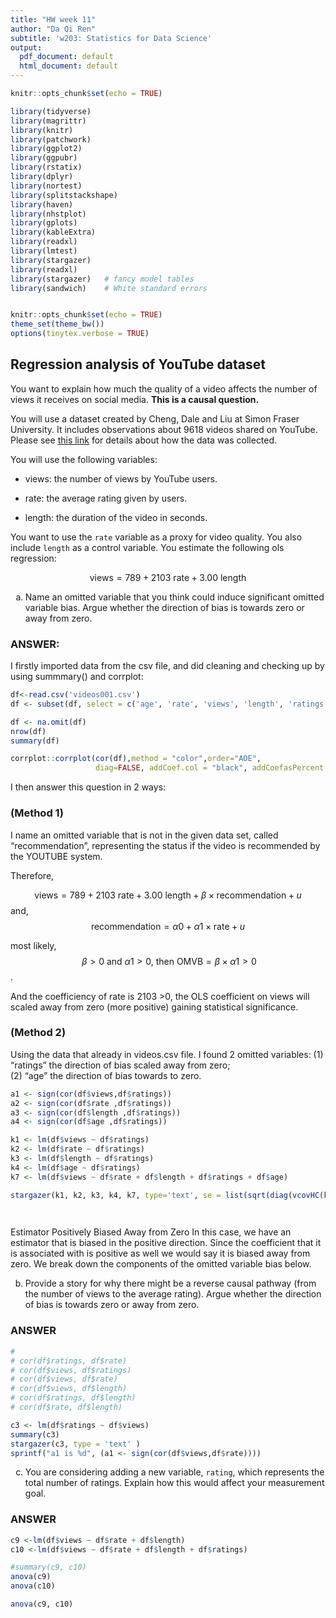 ```yaml
---
title: "HW week 11"
author: "Da Qi Ren"
subtitle: 'w203: Statistics for Data Science'
output:
  pdf_document: default
  html_document: default
---
```

\newcommand{\E}{\text{E}}
\newcommand{\V}{\text{V}}
\newcommand{\R}{\mathbb{R}}
\newcommand{\Cov}{\mathbb{\text{Cov}}}

```r
knitr::opts_chunk$set(echo = TRUE)
```


```r
library(tidyverse) 
library(magrittr)
library(knitr)
library(patchwork)
library(ggplot2)
library(ggpubr)
library(rstatix)
library(dplyr)
library(nortest)
library(splitstackshape)
library(haven)
library(nhstplot)
library(gplots)
library(kableExtra)
library(readxl)
library(lmtest)
library(stargazer)
library(readxl)
library(stargazer)   # fancy model tables
library(sandwich)    # White standard errors


knitr::opts_chunk$set(echo = TRUE)
theme_set(theme_bw())
options(tinytex.verbose = TRUE)

```



## Regression analysis of YouTube dataset

You want to explain how much the quality of a video affects the number of views it receives on social media.  **This is a causal question.**

You will use a dataset created by Cheng, Dale and Liu at Simon Fraser University.  It includes observations about 9618 videos shared on YouTube.  Please see [this link](http://netsg.cs.sfu.ca/youtubedata/) for details about how the data was collected.

You will use the following variables:

- views: the number of views by YouTube users.

- rate: the average rating given by users.

- length: the duration of the video in seconds.

You want to use the `rate` variable as a proxy for video quality.  You also include `length` as a control variable.  You estimate the following ols regression:

$$\text{views} =   789 +  2103    \text{ rate} +      3.00 \text{ length} $$

a. Name an omitted variable that you think could induce significant omitted variable bias.  Argue whether the direction of bias is towards zero or away from zero.


### ANSWER: 


I firstly imported data from the csv file, and did cleaning and checking up by using summmary() and corrplot: 


```r

df<-read.csv('videos001.csv')
df <- subset(df, select = c('age', 'rate', 'views', 'length', 'ratings'))  

df <- na.omit(df)
nrow(df)
summary(df)

```


```r
 
corrplot::corrplot(cor(df),method = "color",order="AOE", 
                   diag=FALSE, addCoef.col = "black", addCoefasPercent = TRUE)

```





I then answer this question in 2 ways: 

### (Method 1) 

I name an omitted variable that is not in the given data set, called "recommendation",  representing the status if the video is recommended by the YOUTUBE system.  

Therefore, 

$$\text{views} = 789 +  2103 \text{ rate} +  3.00 \text{ length} + \beta \times \text{recommendation} + u   $$
and, $$ \text{recommendation}  =\alpha0 + \alpha1 \times \text{rate} + u $$

most likely,  $$\  \beta > 0\  \text{and}\    \alpha1 > 0, \ \text{then OMVB} =   \beta \times \alpha1 > 0$$.

And the coefficiency of rate is 2103 >0,  the OLS coefficient on views will scaled away from zero (more positive) gaining statistical significance. 


### (Method 2) 
Using the data that already in videos.csv file.  I found  2 omitted variables: 
(1) "ratings" the direction of bias scaled away from zero;   
(2) "age" the direction of bias towards to zero. 


```r
 
a1 <- sign(cor(df$views,df$ratings))
a2 <- sign(cor(df$rate ,df$ratings))
a3 <- sign(cor(df$length ,df$ratings))
a4 <- sign(cor(df$age ,df$ratings))

k1 <- lm(df$views ~ df$ratings)
k2 <- lm(df$rate ~ df$ratings)
k3 <- lm(df$length ~ df$ratings)
k4 <- lm(df$age ~ df$ratings)
k7 <- lm(df$views ~ df$rate + df$length + df$ratings + df$age)

```



```r

stargazer(k1, k2, k3, k4, k7, type='text', se = list(sqrt(diag(vcovHC(k1))),sqrt(diag(vcovHC(k2))), sqrt(diag(vcovHC(k3))), sqrt(diag(vcovHC(k4))), sqrt(diag(vcovHC(k7)))), font.size = "small",  align = TRUE,  omit.stat=c("LL","ser","f"), column.sep.width = "-30pt")

 
```

 
 
 
 
 
 
 
 
 
 
 
 
 
 
 

Estimator Positively Biased Away from Zero In this case, we have an estimator that is biased in the positive direction. Since the coefficient that it is associated with is positive as well we would say it is biased away from zero. We break down the components of the omitted variable bias below. 

 

\newpage

b. Provide a story for why there might be a reverse causal pathway (from the number of views to the average rating).  Argue whether the direction of bias is towards zero or away from zero.


### ANSWER
 
 

```r
# 
# cor(df$ratings, df$rate)
# cor(df$views, df$ratings)
# cor(df$views, df$rate)
# cor(df$views, df$length)
# cor(df$ratings, df$length)
# cor(df$rate, df$length)

```

 

```r

c3 <- lm(df$ratings ~ df$views)
summary(c3)
stargazer(c3, type = 'text' )
sprintf("a1 is %d", (a1 <- sign(cor(df$views,df$rate))))

```


\newpage


c. You are considering adding a new variable, `rating`, which represents the total number of ratings.  Explain how this would affect your measurement goal.

### ANSWER

```r
 
c9 <-lm(df$views ~ df$rate + df$length)
c10 <-lm(df$views ~ df$rate + df$length + df$ratings)

#summary(c9, c10)
anova(c9)
anova(c10)

anova(c9, c10)

```

<!-- When you use anova(lm.1,lm.2,test="Chisq"), it performs the Chi-square test to compare lm.1 and lm.2 (i.e. it tests whether reduction in the residual sum of squares are statistically significant or not). Note that this makes sense only if lm.1 and lm.2 are nested models. -->

<!-- For example, in the 1st anova that you used, the p-value of the test is 0.82. It means that the fitted model "modelAdd" is not significantly different from modelGen at the level of α=0.05 -->
<!-- . However, using the p-value in the 3rd anova, the model "modelRec" is significantly different form model "modelGen" at α=0.1.  -->
